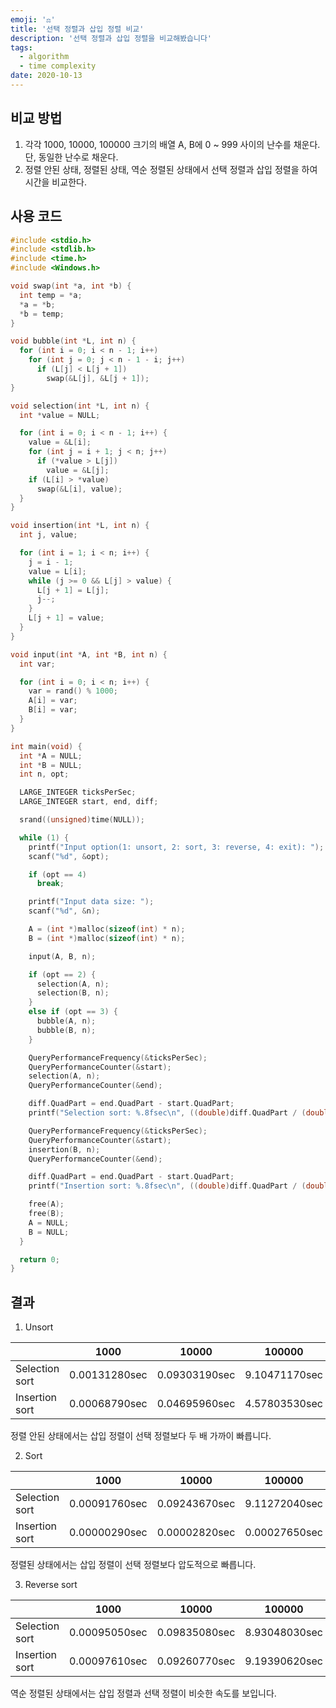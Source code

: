 ```yaml
---
emoji: '⚖'
title: '선택 정렬과 삽입 정렬 비교'
description: '선택 정렬과 삽입 정렬을 비교해봤습니다'
tags:
  - algorithm
  - time complexity
date: 2020-10-13
---
```


## 비교 방법

1. 각각 1000, 10000, 100000 크기의 배열 A, B에 0 ~ 999 사이의 난수를 채운다. 단, 동일한 난수로 채운다.
2. 정렬 안된 상태, 정렬된 상태, 역순 정렬된 상태에서 선택 정렬과 삽입 정렬을 하여 시간을 비교한다.

## 사용 코드

```c
#include <stdio.h>
#include <stdlib.h>
#include <time.h>
#include <Windows.h>

void swap(int *a, int *b) {
  int temp = *a;
  *a = *b;
  *b = temp;
}

void bubble(int *L, int n) {
  for (int i = 0; i < n - 1; i++)
    for (int j = 0; j < n - 1 - i; j++)
      if (L[j] < L[j + 1])
        swap(&L[j], &L[j + 1]);
}

void selection(int *L, int n) {
  int *value = NULL;

  for (int i = 0; i < n - 1; i++) {
    value = &L[i];
    for (int j = i + 1; j < n; j++)
      if (*value > L[j])
        value = &L[j];
    if (L[i] > *value)
      swap(&L[i], value);
  }
}

void insertion(int *L, int n) {
  int j, value;

  for (int i = 1; i < n; i++) {
    j = i - 1;
    value = L[i];
    while (j >= 0 && L[j] > value) {
      L[j + 1] = L[j];
      j--;
    }
    L[j + 1] = value;
  }
}

void input(int *A, int *B, int n) {
  int var;

  for (int i = 0; i < n; i++) {
    var = rand() % 1000;
    A[i] = var;
    B[i] = var;
  }
}

int main(void) {
  int *A = NULL;
  int *B = NULL;
  int n, opt;

  LARGE_INTEGER ticksPerSec;
  LARGE_INTEGER start, end, diff;

  srand((unsigned)time(NULL));

  while (1) {
    printf("Input option(1: unsort, 2: sort, 3: reverse, 4: exit): ");
    scanf("%d", &opt);

    if (opt == 4)
      break;

    printf("Input data size: ");
    scanf("%d", &n);

    A = (int *)malloc(sizeof(int) * n);
    B = (int *)malloc(sizeof(int) * n);

    input(A, B, n);

    if (opt == 2) {
      selection(A, n);
      selection(B, n);
    }
    else if (opt == 3) {
      bubble(A, n);
      bubble(B, n);
    }

    QueryPerformanceFrequency(&ticksPerSec);
    QueryPerformanceCounter(&start);
    selection(A, n);
    QueryPerformanceCounter(&end);

    diff.QuadPart = end.QuadPart - start.QuadPart;
    printf("Selection sort: %.8fsec\n", ((double)diff.QuadPart / (double)ticksPerSec.QuadPart));

    QueryPerformanceFrequency(&ticksPerSec);
    QueryPerformanceCounter(&start);
    insertion(B, n);
    QueryPerformanceCounter(&end);

    diff.QuadPart = end.QuadPart - start.QuadPart;
    printf("Insertion sort: %.8fsec\n", ((double)diff.QuadPart / (double)ticksPerSec.QuadPart));

    free(A);
    free(B);
    A = NULL;
    B = NULL;
  }

  return 0;
}
```

## 결과

1. Unsort

|                | 1000          | 10000         | 100000        |
| -------------- | ------------- | ------------- | ------------- |
| Selection sort | 0.00131280sec | 0.09303190sec | 9.10471170sec |
| Insertion sort | 0.00068790sec | 0.04695960sec | 4.57803530sec |

정렬 안된 상태에서는 삽입 정렬이 선택 정렬보다 두 배 가까이 빠릅니다.

2. Sort

|                | 1000          | 10000         | 100000        |
| -------------- | ------------- | ------------- | ------------- |
| Selection sort | 0.00091760sec | 0.09243670sec | 9.11272040sec |
| Insertion sort | 0.00000290sec | 0.00002820sec | 0.00027650sec |

정렬된 상태에서는 삽입 정렬이 선택 정렬보다 압도적으로 빠릅니다.

3. Reverse sort

|                | 1000          | 10000         | 100000        |
| -------------- | ------------- | ------------- | ------------- |
| Selection sort | 0.00095050sec | 0.09835080sec | 8.93048030sec |
| Insertion sort | 0.00097610sec | 0.09260770sec | 9.19390620sec |

역순 정렬된 상태에서는 삽입 정렬과 선택 정렬이 비슷한 속도를 보입니다.
